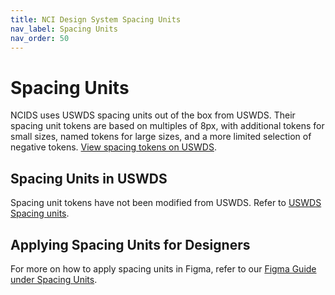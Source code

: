 ```yaml
---
title: NCI Design System Spacing Units
nav_label: Spacing Units
nav_order: 50
---
```


# Spacing Units

NCIDS uses USWDS spacing units out of the box from USWDS. Their spacing unit tokens are based on multiples of 8px, with additional tokens for small sizes, named tokens for large sizes, and a more limited selection of negative tokens.
[View spacing tokens on USWDS](https://designsystem.digital.gov/design-tokens/spacing-units/).

## Spacing Units in USWDS

Spacing unit tokens have not been modified from USWDS. Refer to [USWDS Spacing units](https://designsystem.digital.gov/design-tokens/spacing-units/).

## Applying Spacing Units for Designers

For more on how to apply spacing units in Figma, refer to our [Figma Guide under Spacing Units](../../get-started/figma-guide).
